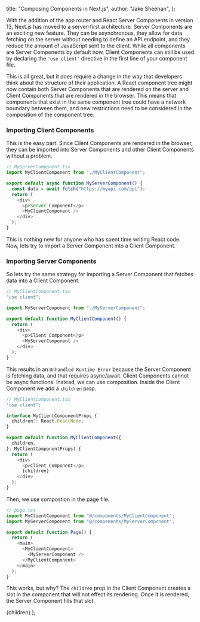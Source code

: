 
  title: "Composing Components in Next.js",
  author: "Jake Sheehan",
};

With the addition of the app router and React Server Components in version 13, Next.js has moved to a server-first architecture. Server Components are an exciting new feature. They can be asynchronous, they allow for data fetching on the server without needing to define an API endpoint, and they reduce the amount of JavaScript sent to the client. While all components are Server Components by default now, Client Components can still be used by declaring the `'use client'` directive in the first line of your component file.

This is all great, but it does require a change in the way that developers think about the structure of their application. A React component tree might now contain both Server Components that are rendered on the server and Client Components that are rendered in the browser. This means that components that exist in the same component tree could have a network boundary between them, and new restrictions need to be considered in the composition of the component tree.

### Importing Client Components

This is the easy part. Since Client Components are rendered in the browser, they can be imported into Server Components and other Client Components without a problem.

```ts
// MyServerComponent.tsx
import MyClientComponent from "./MyClientComponent";

export default async function MyServerComponent() {
  const data = await fetch("https://myapi.com/api");
  return (
    <div>
      <p>Server Component</p>
      <MyClientComponent />
    </div>
  );
}
```

This is nothing new for anyone who has spent time writing React code. Now, lets try to import a Server Component into a Client Component.

### Importing Server Components

So lets try the same strategy for importing a Server Component that fetches data into a Client Component.

```ts
// MyClientComponent.tsx
"use client";

import MyServerComponent from "./MyServerComponent";

export default function MyClientComponent() {
  return (
    <div>
      <p>Client Component</p>
      <MyServerComponent />
    </div>
  );
}
```

This results in an `Unhandled Runtime Error` because the Server Component is fetching data, and that requires async/await. Client Components cannot be async functions. Instead, we can use composition. Inside the Client Component we add a `children` prop.

```ts
// MyClientComponent.tsx
"use client";

interface MyClientComponentProps {
  children?: React.ReactNode;
}

export default function MyClientComponent({
  children,
}: MyClientComponentProps) {
  return (
    <div>
      <p>Client Component</p>
      {children}
    </div>
  );
}
```

Then, we use compostion in the page file.

```ts
// page.tsx
import MyClientComponent from "@/components/MyClientComponent";
import MyServerComponent from "@/components/MyServerComponent";

export default function Page() {
  return (
    <main>
      <MyClientComponent>
        <MyServerComponent />
      </MyClientComponent>
    </main>
  );
}
```

This works, but why? The `children` prop in the Client Component creates a slot in the component that will not effect its rendering. Once it is rendered, the Server Component fills that slot.

  <BlogLayout meta={meta}>{children}</BlogLayout>
);
